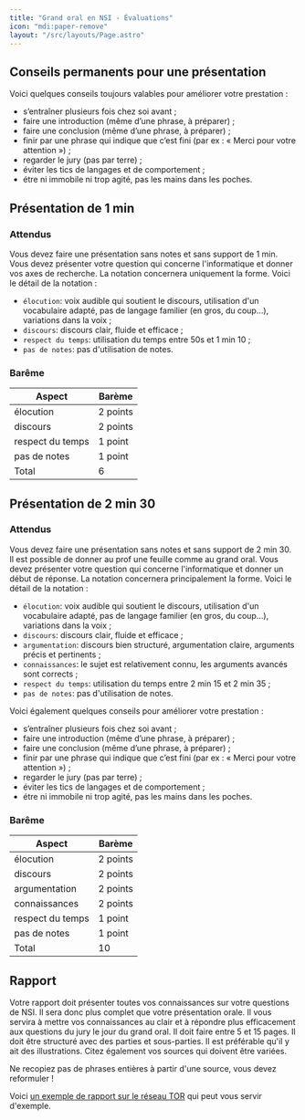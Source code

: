 ```yaml
---
title: "Grand oral en NSI - Évaluations"
icon: "mdi:paper-remove"
layout: "/src/layouts/Page.astro"
---
```


## Conseils permanents pour une présentation

Voici quelques conseils toujours valables pour améliorer votre prestation :

  * s’entraîner plusieurs fois chez soi avant ;
  * faire une introduction (même d’une phrase, à préparer) ;
  * faire une conclusion (même d’une phrase, à préparer) ;
  * finir par une phrase qui indique que c’est fini (par ex : « Merci pour votre attention ») ;
  * regarder le jury (pas par terre) ;
  * éviter les tics de langages et de comportement ;
  * étre ni immobile ni trop agité, pas les mains dans les poches.

## Présentation de 1 min

### Attendus

Vous devez faire une présentation sans notes et sans support de 1 min. Vous
devez présenter votre question qui concerne l'informatique et donner vos axes
de recherche. La notation concernera uniquement la forme. Voici le détail de
la notation :

- `élocution`: voix audible qui soutient le discours, utilisation d'un vocabulaire adapté, pas de langage familier (en gros, du coup…), variations dans la voix ;
- `discours`: discours clair, fluide et efficace ;
- `respect du temps`: utilisation du temps entre 50s et 1 min 10 ;
- `pas de notes`: pas d'utilisation de notes.
  

### Barême

Aspect | Barème  
---|---  
élocution | 2 points  
discours | 2 points  
respect du temps | 1 point  
pas de notes | 1 point  
Total | 6  
  
## Présentation de 2 min 30

### Attendus

Vous devez faire une présentation sans notes et sans support de 2 min 30. Il
est possible de donner au prof une feuille comme au grand oral. Vous devez
présenter votre question qui concerne l'informatique et donner un début de
réponse. La notation concernera principalement la forme. Voici le détail de la
notation :

- `élocution`: voix audible qui soutient le discours, utilisation d'un vocabulaire adapté, pas de langage familier (en gros, du coup…), variations dans la voix ;
- `discours`: discours clair, fluide et efficace ;
- `argumentation`: discours bien structuré, argumentation claire, arguments précis et pertinents ;
- `connaissances`: le sujet est relativement connu, les arguments avancés sont corrects ;
- `respect du temps`: utilisation du temps entre 2 min 15 et 2 min 35 ;
- `pas de notes`: pas d'utilisation de notes.
  

Voici également quelques conseils pour améliorer votre prestation :

  * s’entraîner plusieurs fois chez soi avant ;
  * faire une introduction (même d’une phrase, à préparer) ;
  * faire une conclusion (même d’une phrase, à préparer) ;
  * finir par une phrase qui indique que c’est fini (par ex : « Merci pour votre attention ») ;
  * regarder le jury (pas par terre) ;
  * éviter les tics de langages et de comportement ;
  * étre ni immobile ni trop agité, pas les mains dans les poches.

### Barême

Aspect | Barème  
---|---  
élocution | 2 points  
discours | 2 points  
argumentation | 2 points  
connaissances | 2 points  
respect du temps | 1 point  
pas de notes | 1 point  
Total | 10  
  
## Rapport

Votre rapport doit présenter toutes vos connaissances sur votre questions de
NSI. Il sera donc plus complet que votre présentation orale. Il vous servira à
mettre vos connaissances au clair et à répondre plus efficacement aux
questions du jury le jour du grand oral. Il doit faire entre 5 et 15 pages. Il
doit être structuré avec des parties et sous-parties. Il est préférable qu'il
y ait des illustrations. Citez également vos sources qui doivent être variées.

Ne recopiez pas de phrases entières à partir d'une source, vous devez
reformuler !

Voici [un exemple de rapport sur le réseau
TOR](/files/Presentation_de_TOR.pdf) qui peut vous servir d'exemple.